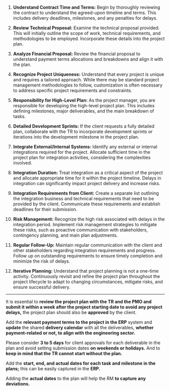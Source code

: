 1. **Understand Contract Time and Terms:** Begin by thoroughly reviewing the contract to understand the agreed-upon timeline and terms. This includes delivery deadlines, milestones, and any penalties for delays.

2. **Review Technical Proposal:** Examine the technical proposal provided. This will initially outline the scope of work, technical requirements, and methodologies to be employed. Incorporate these details into the project plan.

3. **Analyze Financial Proposal:** Review the financial proposal to understand payment terms allocations and breakdowns and align it with the plan.

4. **Recognize Project Uniqueness:** Understand that every project is unique and requires a tailored approach. While there may be standard project management methodologies to follow, customization is often necessary to address specific project requirements and constraints.

5. **Responsibility for High-Level Plan:** As the project manager, you are responsible for developing the high-level project plan. This includes defining milestones, major deliverables, and the main breakdown of tasks.

6.  **Detailed Development Sprints:** If the client requests a fully detailed plan, collaborate with the TR to incorporate development sprints or iterations into the development milestone in the project plan.

7. **Integrate External/Internal Systems:** Identify any external or internal integrations required for the project. Allocate sufficient time in the project plan for integration activities, considering the complexities involved.

8. **Integration Duration:** Treat integration as a critical aspect of the project and allocate appropriate time for it within the project timeline. Delays in integration can significantly impact project delivery and increase risks.

9. **Integration Requirements from Client:** Create a separate list outlining the integration business and technical requirements that need to be provided by the client. Communicate these requirements and establish deadlines for their submission.

10. **Risk Management:** Recognize the high risk associated with delays in the integration period. Implement risk management strategies to mitigate these risks, such as proactive communication with stakeholders, contingency planning, and main plan adjustments.

11. **Regular Follow-Up:** Maintain regular communication with the client and other stakeholders regarding integration requirements and progress. Follow up on outstanding requirements to ensure timely completion and minimize the risk of delays.

12. **Iterative Planning:** Understand that project planning is not a one-time activity. Continuously revisit and refine the project plan throughout the project lifecycle to adapt to changing circumstances, mitigate risks, and ensure successful delivery.

---
 
It is essential to **review the project plan with the TR and the PMO and submit it within a week after the project starting date to avoid any project delays,** the project plan should also be **approved** by the client.

Add the **relevant payment terms to the project in the ERP** system and **update** the shared **delivery calendar** with all the deliverables, **whether payment-related or not, to align with the engineering sector.**

Please consider **3 to 5 days** for client approvals for each deliverable in the plan and avoid setting submission dates **on weekends or holidays.** And to **keep in mind that the TR cannot start without the plan.**

Add the **start, end, and actual dates for each task and milestone in the plans;** this can be easily captured in the **ERP.**

Adding the **actual dates** to the plan will help the RM **to capture any deviations.**
